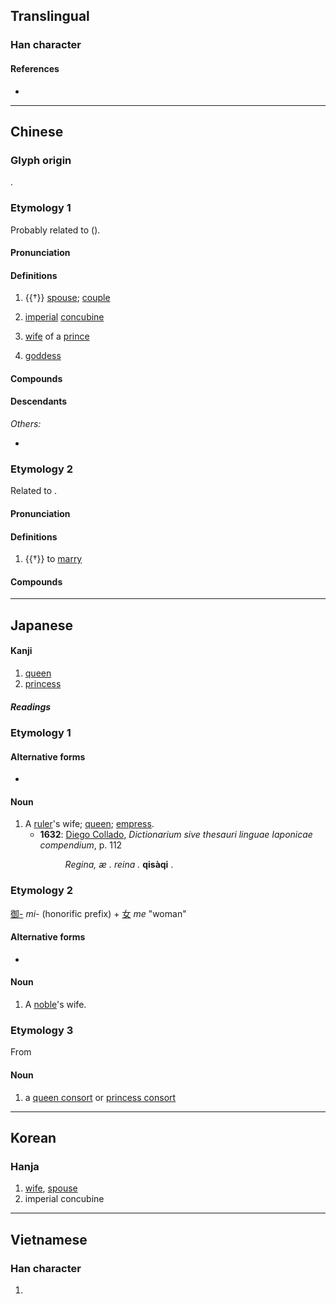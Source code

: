 {{character info}}
==Translingual==

===Han character===
{{Han char|rn=38|rad=女|as=03|sn=6|four=47417|canj=VSU|ids=⿰女己}}

====References====
* {{Han ref|kx=0255.220|dkj=06061|hdz=21027.110|uh=5983|ud=22915|bh=A66D|bd=42605}}

----

==Chinese==
{{zh-forms|alt=𡚱}}

===Glyph origin===
{{Han etym}}
{{Han compound|女|卩|ls=ic|t1=woman|t2=a kneeling man}}.

===Etymology 1===
Probably related to {{och-l|配|to match}} ({{zh-ref|Wang, 1982}}).

====Pronunciation====
{{zh-pron
|m=fēi
|m-s=fei1
|c=fei1
|c-t=fei1
|g=fii1
|h=pfs=fî;gd=fi1
|j=fei1
|mb=hí
|md=hĭ
|mn=hui
|mn-t=hui1
|w=1fi
|x=fei1
|mc=1
|oc=y,2
|cat=n
}}

====Definitions====
{{zh-hanzi}}

# {{†}} [[spouse]]; [[couple]]
# {{lb|zh|historical}} [[imperial]] [[concubine]]
# {{lb|zh|historical}} [[wife]] of a [[prince]]
# {{lb|zh|religion|honorific}} [[goddess]]

====Compounds====
{{zh-der|太妃糖|元妃|妃子笑|五妃廟|宸妃|妃祿仙女|帝妃|后妃|宓妃|婁妃|妃色|妃子|妃嬪|妃匹|天妃|嬪妃|潘妃金蓮|梅妃|湘妃竹|江妃|禿妃之髮|王妃|楊貴妃|湘妃|潘妃|洛浦宓妃|明妃|潘妃步|靈妃|賢妃|貴妃醉酒|貴妃|虙妃|皇妃|九妃|二妃|仙妃|伯妃引|側妃|儲妃|兩妃|取青妃白|四妃|大妃|天子妃|太妃|妃呼豨|妃妾|妃子園|妾妃|娀妃|宮妃|少妃|庶妃|徐妃|星妃|景陽妃|月妃|楊妃|楊妃垢|楊妃山茶|楊妃春睡|楊妃粉|楊妃茶|楊妃醉舞|楚妃|楚妃吟|楚妃歎|正妃|水妃|江妃佩|洛妃|淑妃|淬妃|湘妃墓|湘妃廟|湘妃椅|湘妃鼓瑟|湘陵妃子|漆妃|漢宮妃|玉妃|瑤妃|瓊妃|皇太妃|皇貴妃|真妃|秦妃|竹妃|羿妃|蟾妃|貞妃|貴妃榻|貴妃粉|遺妃|邰妃|醉楊妃|醉楊妃色|霜妃|香妃|魏妃|麗妃|黃妃塔}}

====Descendants====
{{CJKV||ひ|비|phi}}
''Others:''
* {{desc|bor=1|mnc|ᡶᡝᡳ}}

===Etymology 2===
Related to {{och-l|配|to match}}.

====Pronunciation====
{{zh-pron
|m=pèi
|c=pui3
|mc=2
|oc=n,1
|cat=v
}}

====Definitions====
{{zh-hanzi}}

# {{†}} to [[marry]]

====Compounds====
{{zh-der|妃耦|妃偶|妃合}}

----

==Japanese==

====Kanji====
{{ja-kanji|grade=c|rs=女03}}

# [[queen]]
# [[princess]]

=====Readings=====
{{ja-readings
|kanon=ひ,はい
|goon=ひ,へ
|kun=きさき-
}}

===Etymology 1===

====Alternative forms====
* {{ja-l|后}}

====Noun====
{{ja-noun|きさき|きさい}}

# A [[ruler]]'s wife; [[queen]]; [[empress]].
#* '''1632''': [[w:Diego Collado|Diego Collado]], ''Dictionarium sive thesauri linguae Iaponicae compendium'', p. 112
#*: ''Regina, æ . reina .'' '''qisàqi''' .

===Etymology 2===
[[御-]] ''mi-'' (honorific prefix) + [[女]] ''me'' "woman"

====Alternative forms====
* {{ja-l|御妻}}

====Noun====
{{ja-noun|みめ}}

# A [[noble]]'s wife.

===Etymology 3===
From {{der|ja|ltc|sort=ひ|妃|tr=pʰʉi}}

====Noun====
{{ja-noun|ひ}}

# a [[queen consort]] or [[princess consort]]
#:{{ja-x|お妃|お-ひ|the queen}}
#:{{ja-x|聖%剣を抱く王%妃ギネヴィア|^せい%けん を ^いだく ^おう%ひ ^ギネヴィア|Guinevere, the Queen Who Bears the Holy Sword}}
#:{{ja-x|妃%殿%下|^ひ%でん%か|Her Highness the Princess}}
#:{{ja-x|文%仁 親%王%妃 紀%子|^ふみ%ひと ^しん%のう%ひ ^き%こ|Kiko, Princess Fumihito|lit=Kiko, Consort of Prince Fumihito}}
#:{{ja-x|ウェールズ公%妃ダイアナ|^ウェールズ ^こう%ひ ^ダイアナ|Diana, Princess of Wales|lit=Diana, Consort of the Prince of Wales}}

{{top|ja|Female|sort=ひ}}

----

==Korean==

===Hanja===
{{ko-hanja|hangeul=[[비]], [[배]]|rv=bi, b|mr=pi, p}}

# [[wife]], [[spouse]]
# imperial concubine

----

==Vietnamese==

===Han character===
{{vi-hantu|[[phi]]|rs=女03}}

# {{rfdef|vi|sort=女03}}